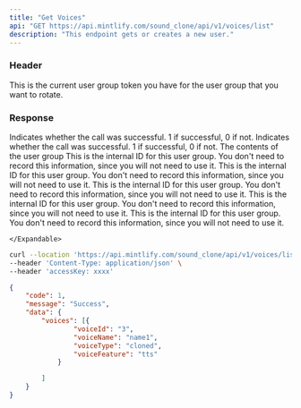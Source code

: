 ```yaml
---
title: "Get Voices"
api: "GET https://api.mintlify.com/sound_clone/api/v1/voices/list"
description: "This endpoint gets or creates a new user."
---
```

### Header
<ParamField header="accessKey"   type="string">
  This is the current user group token you have for the user group that you want
  to rotate.
</ParamField>


### Response
<ResponseField name="code" type="number">
  Indicates whether the call was successful. 1 if successful, 0 if not.
</ResponseField>

<ResponseField name="message" type="string">
  Indicates whether the call was successful. 1 if successful, 0 if not.
</ResponseField>

<ResponseField name="data" type="object">
The contents of the user group
    <Expandable title="Toggle object">
        <ResponseField name="voices" type="list">
            This is the internal ID for this user group. You don't need to record this
            information, since you will not need to use it.
            <Expandable title="Toggle object">
            <ResponseField name="voiceId" type="string">
                This is the internal ID for this user group. You don't need to record this
                information, since you will not need to use it.
            </ResponseField>
            <ResponseField name="voiceName" type="string">
                This is the internal ID for this user group. You don't need to record this
                information, since you will not need to use it.
            </ResponseField>
            <ResponseField name="voiceType" type="string">
                This is the internal ID for this user group. You don't need to record this
                information, since you will not need to use it.
            </ResponseField>
            <ResponseField name="voiceFeature" type="string">
            This is the internal ID for this user group. You don't need to record this
            information, since you will not need to use it.
            </ResponseField>
            </Expandable>
        </ResponseField>



    </Expandable>
</ResponseField>
<RequestExample>

```bash Example Request
curl --location 'https://api.mintlify.com/sound_clone/api/v1/voices/list' \
--header 'Content-Type: application/json' \
--header 'accessKey: xxxx'
```

</RequestExample>

<ResponseExample>

```json Response
{
	"code": 1,
	"message": "Success",
	"data": {
		"voices": [{
				"voiceId": "3",
				"voiceName": "name1",
				"voiceType": "cloned",
				"voiceFeature": "tts"
			}

		]
	}
}
```

</ResponseExample>
